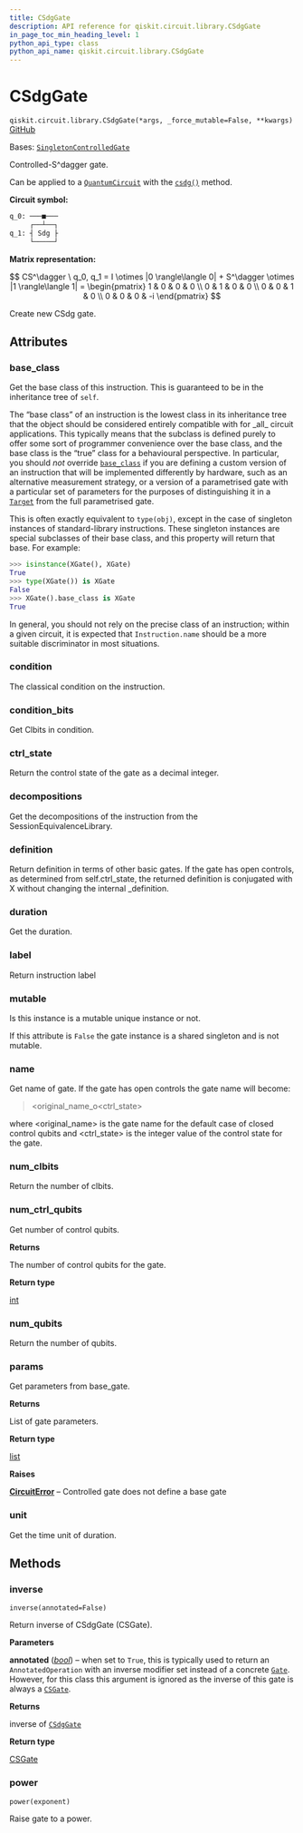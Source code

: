 ```yaml
---
title: CSdgGate
description: API reference for qiskit.circuit.library.CSdgGate
in_page_toc_min_heading_level: 1
python_api_type: class
python_api_name: qiskit.circuit.library.CSdgGate
---
```


# CSdgGate

<span id="qiskit.circuit.library.CSdgGate" />

`qiskit.circuit.library.CSdgGate(*args, _force_mutable=False, **kwargs)` [GitHub](https://github.com/qiskit/qiskit/tree/main/qiskit/circuit/library/standard_gates/s.py "view source code")

Bases: [`SingletonControlledGate`](circuit_singleton#qiskit.circuit.singleton.SingletonControlledGate "qiskit.circuit.singleton.SingletonControlledGate")

Controlled-S^dagger gate.

Can be applied to a [`QuantumCircuit`](qiskit.circuit.QuantumCircuit "qiskit.circuit.QuantumCircuit") with the [`csdg()`](qiskit.circuit.QuantumCircuit#csdg "qiskit.circuit.QuantumCircuit.csdg") method.

**Circuit symbol:**

```python
q_0: ───■───
     ┌──┴──┐
q_1: ┤ Sdg ├
     └─────┘
```

**Matrix representation:**

$$
CS^\dagger \ q_0, q_1 =
I \otimes |0 \rangle\langle 0| + S^\dagger \otimes |1 \rangle\langle 1|  =
    \begin{pmatrix}
        1 & 0 & 0 & 0 \\
        0 & 1 & 0 & 0 \\
        0 & 0 & 1 & 0 \\
        0 & 0 & 0 & -i
    \end{pmatrix}
$$

Create new CSdg gate.

## Attributes

<span id="qiskit.circuit.library.CSdgGate.base_class" />

### base\_class

Get the base class of this instruction. This is guaranteed to be in the inheritance tree of `self`.

The “base class” of an instruction is the lowest class in its inheritance tree that the object should be considered entirely compatible with for \_all\_ circuit applications. This typically means that the subclass is defined purely to offer some sort of programmer convenience over the base class, and the base class is the “true” class for a behavioural perspective. In particular, you should *not* override [`base_class`](#qiskit.circuit.library.CSdgGate.base_class "qiskit.circuit.library.CSdgGate.base_class") if you are defining a custom version of an instruction that will be implemented differently by hardware, such as an alternative measurement strategy, or a version of a parametrised gate with a particular set of parameters for the purposes of distinguishing it in a [`Target`](qiskit.transpiler.Target "qiskit.transpiler.Target") from the full parametrised gate.

This is often exactly equivalent to `type(obj)`, except in the case of singleton instances of standard-library instructions. These singleton instances are special subclasses of their base class, and this property will return that base. For example:

```python
>>> isinstance(XGate(), XGate)
True
>>> type(XGate()) is XGate
False
>>> XGate().base_class is XGate
True
```

In general, you should not rely on the precise class of an instruction; within a given circuit, it is expected that `Instruction.name` should be a more suitable discriminator in most situations.

<span id="qiskit.circuit.library.CSdgGate.condition" />

### condition

The classical condition on the instruction.

<span id="qiskit.circuit.library.CSdgGate.condition_bits" />

### condition\_bits

Get Clbits in condition.

<span id="qiskit.circuit.library.CSdgGate.ctrl_state" />

### ctrl\_state

Return the control state of the gate as a decimal integer.

<span id="qiskit.circuit.library.CSdgGate.decompositions" />

### decompositions

Get the decompositions of the instruction from the SessionEquivalenceLibrary.

<span id="qiskit.circuit.library.CSdgGate.definition" />

### definition

Return definition in terms of other basic gates. If the gate has open controls, as determined from self.ctrl\_state, the returned definition is conjugated with X without changing the internal \_definition.

<span id="qiskit.circuit.library.CSdgGate.duration" />

### duration

Get the duration.

<span id="qiskit.circuit.library.CSdgGate.label" />

### label

Return instruction label

<span id="qiskit.circuit.library.CSdgGate.mutable" />

### mutable

Is this instance is a mutable unique instance or not.

If this attribute is `False` the gate instance is a shared singleton and is not mutable.

<span id="qiskit.circuit.library.CSdgGate.name" />

### name

Get name of gate. If the gate has open controls the gate name will become:

> \<original\_name\_o\<ctrl\_state>

where \<original\_name> is the gate name for the default case of closed control qubits and \<ctrl\_state> is the integer value of the control state for the gate.

<span id="qiskit.circuit.library.CSdgGate.num_clbits" />

### num\_clbits

Return the number of clbits.

<span id="qiskit.circuit.library.CSdgGate.num_ctrl_qubits" />

### num\_ctrl\_qubits

Get number of control qubits.

**Returns**

The number of control qubits for the gate.

**Return type**

[int](https://docs.python.org/3/library/functions.html#int "(in Python v3.12)")

<span id="qiskit.circuit.library.CSdgGate.num_qubits" />

### num\_qubits

Return the number of qubits.

<span id="qiskit.circuit.library.CSdgGate.params" />

### params

Get parameters from base\_gate.

**Returns**

List of gate parameters.

**Return type**

[list](https://docs.python.org/3/library/stdtypes.html#list "(in Python v3.12)")

**Raises**

[**CircuitError**](circuit#qiskit.circuit.CircuitError "qiskit.circuit.CircuitError") – Controlled gate does not define a base gate

<span id="qiskit.circuit.library.CSdgGate.unit" />

### unit

Get the time unit of duration.

## Methods

### inverse

<span id="qiskit.circuit.library.CSdgGate.inverse" />

`inverse(annotated=False)`

Return inverse of CSdgGate (CSGate).

**Parameters**

**annotated** ([*bool*](https://docs.python.org/3/library/functions.html#bool "(in Python v3.12)")) – when set to `True`, this is typically used to return an `AnnotatedOperation` with an inverse modifier set instead of a concrete [`Gate`](qiskit.circuit.Gate "qiskit.circuit.Gate"). However, for this class this argument is ignored as the inverse of this gate is always a [`CSGate`](qiskit.circuit.library.CSGate "qiskit.circuit.library.CSGate").

**Returns**

inverse of [`CSdgGate`](#qiskit.circuit.library.CSdgGate "qiskit.circuit.library.CSdgGate")

**Return type**

[CSGate](qiskit.circuit.library.CSGate "qiskit.circuit.library.CSGate")

### power

<span id="qiskit.circuit.library.CSdgGate.power" />

`power(exponent)`

Raise gate to a power.

